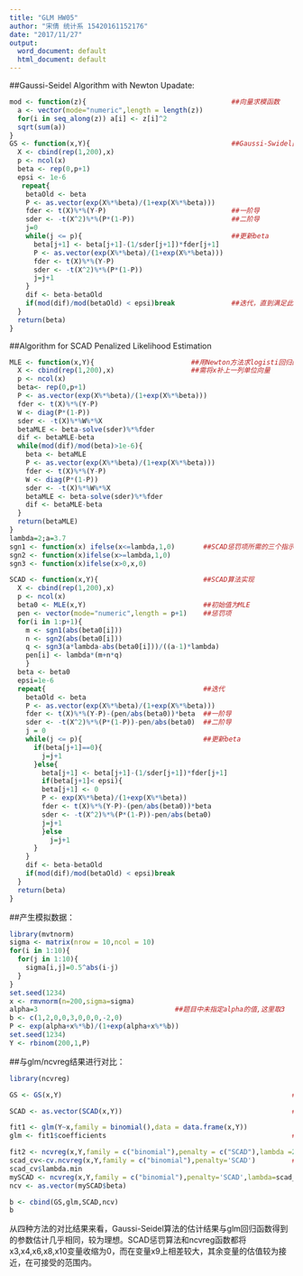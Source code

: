 ```yaml
---
title: "GLM HW05"
author: "宋倩 统计系 15420161152176"
date: "2017/11/27"
output:
  word_document: default
  html_document: default
---
```


##Gaussi-Seidel Algorithm with Newton Upadate:
```r
mod <- function(z){                                    ##向量求模函数
  a <- vector(mode="numeric",length = length(z))
  for(i in seq_along(z)) a[i] <- z[i]^2
  sqrt(sum(a))
}
GS <- function(x,Y){                                   ##Gaussi-Swidel函数
  X <- cbind(rep(1,200),x)
  p <- ncol(x)
  beta <- rep(0,p+1)
  epsi <- 1e-6
   repeat{
    betaOld <- beta
    P <- as.vector(exp(X%*%beta)/(1+exp(X%*%beta)))
    fder <- t(X)%*%(Y-P)                               ##一阶导
    sder <- -t(X^2)%*%(P*(1-P))                        ##二阶导
    j=0
    while(j <= p){                                     ##更新beta
      beta[j+1] <- beta[j+1]-(1/sder[j+1])*fder[j+1]
      P <- as.vector(exp(X%*%beta)/(1+exp(X%*%beta)))
      fder <- t(X)%*%(Y-P)
      sder <- -t(X^2)%*%(P*(1-P))
      j=j+1
    }
    dif <- beta-betaOld
    if(mod(dif)/mod(betaOld) < epsi)break              ##迭代，直到满足此条件
  }
  return(beta)
}

```
##Algorithm for SCAD Penalized Likelihood Estimation
```r
MLE <- function(x,Y){                        ##用Newton方法求logisti回归的极大似然估计函数
  X <- cbind(rep(1,200),x)                   ##需将x补上一列单位向量
  p <- ncol(x)
  beta<- rep(0,p+1)
  P <- as.vector(exp(X%*%beta)/(1+exp(X%*%beta)))
  fder <- t(X)%*%(Y-P)
  W <- diag(P*(1-P))
  sder <- -t(X)%*%W%*%X
  betaMLE <- beta-solve(sder)%*%fder
  dif <- betaMLE-beta
  while(mod(dif)/mod(beta)>1e-6){
    beta <- betaMLE
    P <- as.vector(exp(X%*%beta)/(1+exp(X%*%beta)))
    fder <- t(X)%*%(Y-P)
    W <- diag(P*(1-P))
    sder <- -t(X)%*%W%*%X
    betaMLE <- beta-solve(sder)%*%fder
    dif <- betaMLE-beta
  }
  return(betaMLE)
}
lambda=2;a=3.7                                 
sgn1 <- function(x) ifelse(x<=lambda,1,0)       ##SCAD惩罚项所需的三个指示函数
sgn2 <- function(x)ifelse(x>=lambda,1,0)
sgn3 <- function(x)ifelse(x>0,x,0)

SCAD <- function(x,Y){                          ##SCAD算法实现
  X <- cbind(rep(1,200),x)
  p <- ncol(x)  
  beta0 <- MLE(x,Y)                             ##初始值为MLE
  pen <- vector(mode="numeric",length = p+1)    ##惩罚项
  for(i in 1:p+1){
    m <- sgn1(abs(beta0[i]))
    n <- sgn2(abs(beta0[i]))
    q <- sgn3(a*lambda-abs(beta0[i]))/((a-1)*lambda)
    pen[i] <- lambda*(m+n*q)  
    }
  beta <- beta0
  epsi=1e-6
  repeat{                                       ##迭代
    betaOld <- beta
    P <- as.vector(exp(X%*%beta)/(1+exp(X%*%beta)))
    fder <- t(X)%*%(Y-P)-(pen/abs(beta0))*beta  ##一阶导
    sder <- -t(X^2)%*%(P*(1-P))-pen/abs(beta0)  ##二阶导
    j = 0
    while(j <= p){                              ##更新beta
      if(beta[j+1]==0){
        j=j+1
      }else{
        beta[j+1] <- beta[j+1]-(1/sder[j+1])*fder[j+1]
        if(beta[j+1]< epsi){
        beta[j+1] <- 0
        P <- exp(X%*%beta)/(1+exp(X%*%beta))
        fder <- t(X)%*%(Y-P)-(pen/abs(beta0))*beta
        sder <- -t(X^2)%*%(P*(1-P))-pen/abs(beta0)
        j=j+1
        }else
          j=j+1
      }
    }
    dif <- beta-betaOld
    if(mod(dif)/mod(betaOld) < epsi)break
  }
  return(beta)
}
```
##产生模拟数据：
```r
library(mvtnorm)
sigma <- matrix(nrow = 10,ncol = 10)
for(i in 1:10){
  for(j in 1:10){
    sigma[i,j]=0.5^abs(i-j)
  }
}
set.seed(1234)
x <- rmvnorm(n=200,sigma=sigma)
alpha=3                                  ##题目中未指定alpha的值,这里取3
b <- c(1,2,0,0,3,0,0,0,-2,0)
P <- exp(alpha+x%*%b)/(1+exp(alpha+x%*%b))
set.seed(1234)
Y <- rbinom(200,1,P)
```
##与glm/ncvreg结果进行对比：
```r
library(ncvreg)

GS <- GS(x,Y)                                                         ##Gaussi-Seidel估计结果

SCAD <- as.vector(SCAD(x,Y))                                          ##SCAD惩罚估计结果

fit1 <- glm(Y~x,family = binomial(),data = data.frame(x,Y))   
glm <- fit1$coefficients                                              ##glm进行logist回归 

fit2 <- ncvreg(x,Y,family = c("binomial"),penalty = c("SCAD"),lambda =2) ##lambda=2时所有系数都收缩为0 
scad_cv<-cv.ncvreg(x,Y,family = c("binomial"),penalty='SCAD')         ##选取最优的lambda
scad_cv$lambda.min                 
mySCAD <- ncvreg(x,Y,family = c("binomial"),penalty='SCAD',lambda=scad_cv$lambda.min)
ncv <- as.vector(mySCAD$beta)

b <- cbind(GS,glm,SCAD,ncv)
b
```
从四种方法的对比结果来看，Gaussi-Seidel算法的估计结果与glm回归函数得到的参数估计几乎相同，较为理想。SCAD惩罚算法和ncvreg函数都将x3,x4,x6,x8,x10变量收缩为0，而在变量x9上相差较大，其余变量的估值较为接近，在可接受的范围内。
